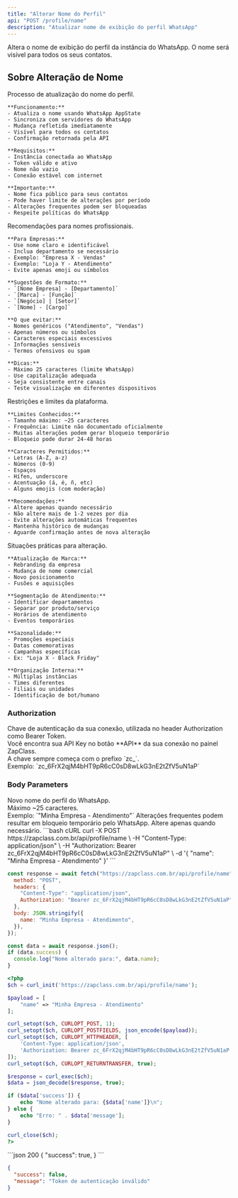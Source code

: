 ```yaml
---
title: "Alterar Nome do Perfil"
api: "POST /profile/name"
description: "Atualizar nome de exibição do perfil WhatsApp"
---
```


Altera o nome de exibição do perfil da instância do WhatsApp. O nome será visível para todos os seus contatos.

## Sobre Alteração de Nome

<AccordionGroup>
  <Accordion title="Como Funciona" icon="user-pen">
    Processo de atualização do nome do perfil.

    **Funcionamento:**
    - Atualiza o nome usando WhatsApp AppState
    - Sincroniza com servidores do WhatsApp
    - Mudança refletida imediatamente
    - Visível para todos os contatos
    - Confirmação retornada pela API

    **Requisitos:**
    - Instância conectada ao WhatsApp
    - Token válido e ativo
    - Nome não vazio
    - Conexão estável com internet

    **Importante:**
    - Nome fica público para seus contatos
    - Pode haver limite de alterações por período
    - Alterações frequentes podem ser bloqueadas
    - Respeite políticas do WhatsApp

  </Accordion>

  <Accordion title="Boas Práticas de Nomes" icon="sparkles">
    Recomendações para nomes profissionais.

    **Para Empresas:**
    - Use nome claro e identificável
    - Inclua departamento se necessário
    - Exemplo: "Empresa X - Vendas"
    - Exemplo: "Loja Y - Atendimento"
    - Evite apenas emoji ou símbolos

    **Sugestões de Formato:**
    - `[Nome Empresa] - [Departamento]`
    - `[Marca] - [Função]`
    - `[Negócio] | [Setor]`
    - `[Nome] - [Cargo]`

    **O que evitar:**
    - Nomes genéricos ("Atendimento", "Vendas")
    - Apenas números ou símbolos
    - Caracteres especiais excessivos
    - Informações sensíveis
    - Termos ofensivos ou spam

    **Dicas:**
    - Máximo 25 caracteres (limite WhatsApp)
    - Use capitalização adequada
    - Seja consistente entre canais
    - Teste visualização em diferentes dispositivos

  </Accordion>

  <Accordion title="Limitações do WhatsApp" icon="triangle-exclamation">
    Restrições e limites da plataforma.

    **Limites Conhecidos:**
    - Tamanho máximo: ~25 caracteres
    - Frequência: Limite não documentado oficialmente
    - Muitas alterações podem gerar bloqueio temporário
    - Bloqueio pode durar 24-48 horas

    **Caracteres Permitidos:**
    - Letras (A-Z, a-z)
    - Números (0-9)
    - Espaços
    - Hífen, underscore
    - Acentuação (á, é, ñ, etc)
    - Alguns emojis (com moderação)

    **Recomendações:**
    - Altere apenas quando necessário
    - Não altere mais de 1-2 vezes por dia
    - Evite alterações automáticas frequentes
    - Mantenha histórico de mudanças
    - Aguarde confirmação antes de nova alteração

  </Accordion>

  <Accordion title="Casos de Uso" icon="lightbulb">
    Situações práticas para alteração.

    **Atualização de Marca:**
    - Rebranding da empresa
    - Mudança de nome comercial
    - Novo posicionamento
    - Fusões e aquisições

    **Segmentação de Atendimento:**
    - Identificar departamentos
    - Separar por produto/serviço
    - Horários de atendimento
    - Eventos temporários

    **Sazonalidade:**
    - Promoções especiais
    - Datas comemorativas
    - Campanhas específicas
    - Ex: "Loja X - Black Friday"

    **Organização Interna:**
    - Múltiplas instâncias
    - Times diferentes
    - Filiais ou unidades
    - Identificação de bot/humano

  </Accordion>
</AccordionGroup>

### Authorization

<ParamField path="api_key" type="string" required>
  Chave de autenticação da sua conexão, utilizada no header Authorization como
  Bearer Token. <br />
  Você encontra sua API Key no botão **API** da sua conexão no painel ZapClass. <br />
  A chave sempre começa com o prefixo `zc_`. <br />
  Exemplo: `zc_6FrX2qjM4bHT9pR6cC0sD8wLkG3nE2tZfV5uN1aP`
</ParamField>

### Body Parameters

<ParamField path="name" type="string" required>
  Novo nome do perfil do WhatsApp. <br />
  Máximo ~25 caracteres. <br />
  Exemplo: `"Minha Empresa - Atendimento"`
</ParamField>

<Warning>
  Alterações frequentes podem resultar em bloqueio temporário pelo WhatsApp.
  Altere apenas quando necessário.
</Warning>

<RequestExample>
```bash cURL
curl -X POST https://zapclass.com.br/api/profile/name \
  -H "Content-Type: application/json" \
  -H "Authorization: Bearer zc_6FrX2qjM4bHT9pR6cC0sD8wLkG3nE2tZfV5uN1aP" \
  -d '{
    "name": "Minha Empresa - Atendimento"
  }'
```

```javascript JavaScript
const response = await fetch("https://zapclass.com.br/api/profile/name", {
  method: "POST",
  headers: {
    "Content-Type": "application/json",
    Authorization: "Bearer zc_6FrX2qjM4bHT9pR6cC0sD8wLkG3nE2tZfV5uN1aP",
  },
  body: JSON.stringify({
    name: "Minha Empresa - Atendimento",
  }),
});

const data = await response.json();
if (data.success) {
  console.log("Nome alterado para:", data.name);
}
```

```php PHP
<?php
$ch = curl_init('https://zapclass.com.br/api/profile/name');

$payload = [
    "name" => "Minha Empresa - Atendimento"
];

curl_setopt($ch, CURLOPT_POST, 1);
curl_setopt($ch, CURLOPT_POSTFIELDS, json_encode($payload));
curl_setopt($ch, CURLOPT_HTTPHEADER, [
    'Content-Type: application/json',
    'Authorization: Bearer zc_6FrX2qjM4bHT9pR6cC0sD8wLkG3nE2tZfV5uN1aP'
]);
curl_setopt($ch, CURLOPT_RETURNTRANSFER, true);

$response = curl_exec($ch);
$data = json_decode($response, true);

if ($data['success']) {
    echo "Nome alterado para: {$data['name']}\n";
} else {
    echo "Erro: " . $data['message'];
}

curl_close($ch);
?>
```

</RequestExample>

<ResponseExample>
```json 200
{
  "success": true,
}
```

```json 400
{
  "success": false,
  "message": "Token de autenticação inválido"
}
```

</ResponseExample>
